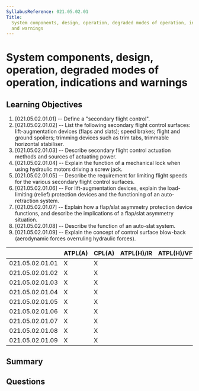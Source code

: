 ```yaml
---
SyllabusReference: 021.05.02.01
Title:
  System components, design, operation, degraded modes of operation, indications
  and warnings
---
```


# System components, design, operation, degraded modes of operation, indications and warnings

## Learning Objectives

1. [021.05.02.01.01] -- Define a "secondary flight control".
2. [021.05.02.01.02] -- List the following secondary flight control surfaces:
   lift-augmentation devices (flaps and slats); speed brakes; flight and ground
   spoilers; trimming devices such as trim tabs, trimmable horizontal
   stabiliser.
3. [021.05.02.01.03] -- Describe secondary flight control actuation methods and
   sources of actuating power.
4. [021.05.02.01.04] -- Explain the function of a mechanical lock when using
   hydraulic motors driving a screw jack.
5. [021.05.02.01.05] -- Describe the requirement for limiting flight speeds for
   the various secondary flight control surfaces.
6. [021.05.02.01.06] -- For lift-augmentation devices, explain the load-limiting
   (relief) protection devices and the functioning of an auto-retraction system.
7. [021.05.02.01.07] -- Explain how a flap/slat asymmetry protection device
   functions, and describe the implications of a flap/slat asymmetry situation.
8. [021.05.02.01.08] -- Describe the function of an auto-slat system.
9. [021.05.02.01.09] -- Explain the concept of control surface blow-back
   (aerodynamic forces overruling hydraulic forces).

|                 | ATPL(A) | CPL(A) | ATPL(H)/IR | ATPL(H)/VFR | CPL(H) | IR  | CBIR(A) |
| --------------- | ------- | ------ | ---------- | ----------- | ------ | --- | ------- |
| 021.05.02.01.01 | X       | X      |            |             |        |     |         |
| 021.05.02.01.02 | X       | X      |            |             |        |     |         |
| 021.05.02.01.03 | X       | X      |            |             |        |     |         |
| 021.05.02.01.04 | X       | X      |            |             |        |     |         |
| 021.05.02.01.05 | X       | X      |            |             |        |     |         |
| 021.05.02.01.06 | X       | X      |            |             |        |     |         |
| 021.05.02.01.07 | X       | X      |            |             |        |     |         |
| 021.05.02.01.08 | X       | X      |            |             |        |     |         |
| 021.05.02.01.09 | X       | X      |            |             |        |     |         |

## Summary

## Questions
